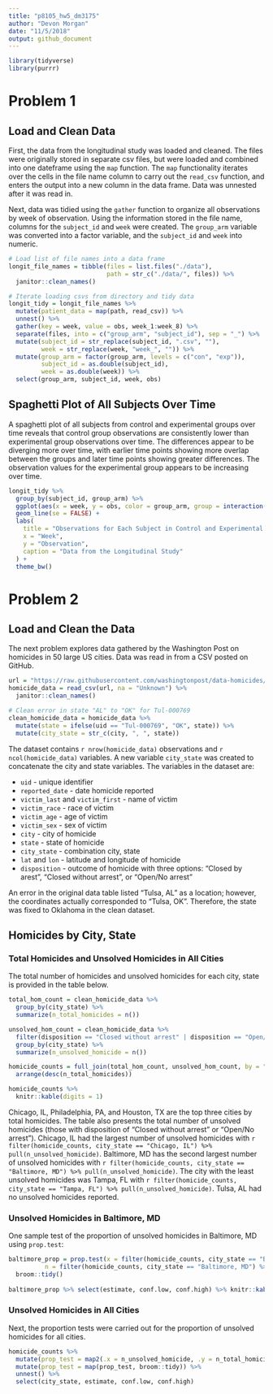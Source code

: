 ```yaml
---
title: "p8105_hw5_dm3175"
author: "Devon Morgan"
date: "11/5/2018"
output: github_document
---
```


```r
library(tidyverse)
library(purrr)

```

# Problem 1

## Load and Clean Data

First, the data from the longitudinal study was loaded and cleaned. The files were originally stored in separate csv files, but were loaded and combined into one dateframe using the `map` function. The `map` functionality iterates over the cells in the file name column to carry out the `read_csv` function, and enters the output into a new column in the data frame. Data was unnested after it was read in. 

Next, data was tidied using the `gather` function to organize all observations by week of observation. Using the information stored in the file name, columns for the `subject_id` and `week` were created. The `group_arm` variable was converted into a factor variable, and the `subject_id` and `week` into numeric. 

```r
# Load list of file names into a data frame
longit_file_names = tibble(files = list.files("./data"),
                           path = str_c("./data/", files)) %>% 
  janitor::clean_names() 

# Iterate loading csvs from directory and tidy data
longit_tidy = longit_file_names %>% 
  mutate(patient_data = map(path, read_csv)) %>% 
  unnest() %>% 
  gather(key = week, value = obs, week_1:week_8) %>% 
  separate(files, into = c("group_arm", "subject_id"), sep = "_") %>% 
  mutate(subject_id = str_replace(subject_id, ".csv", ""), 
         week = str_replace(week, "week_", "")) %>% 
  mutate(group_arm = factor(group_arm, levels = c("con", "exp")),
         subject_id = as.double(subject_id), 
         week = as.double(week)) %>% 
  select(group_arm, subject_id, week, obs)

```

## Spaghetti Plot of All Subjects Over Time

A spaghetti plot of all subjects from control and experimental groups over time reveals that control group observations are consistently lower than experimental group observations over time. The differences appear to be diverging more over time, with earlier time points showing more overlap between the groups and later time points showing greater differences. The observation values for the experimental group appears to be increasing over time.

```r
longit_tidy %>% 
  group_by(subject_id, group_arm) %>% 
  ggplot(aes(x = week, y = obs, color = group_arm, group = interaction(subject_id, group_arm))) + 
  geom_line(se = FALSE) +
  labs(
    title = "Observations for Each Subject in Control and Experimental Groups, Weeks 1-8",
    x = "Week",
    y = "Observation",
    caption = "Data from the Longitudinal Study"
  ) + 
  theme_bw()

```

# Problem 2

## Load and Clean the Data

The next problem explores data gathered by the Washington Post on homicides in 50 large US cities. Data was read in from a CSV posted on GitHub.

```r
url = "https://raw.githubusercontent.com/washingtonpost/data-homicides/master/homicide-data.csv"
homicide_data = read_csv(url, na = "Unknown") %>% 
  janitor::clean_names() 

# Clean error in state "AL" to "OK" for Tul-000769
clean_homicide_data = homicide_data %>% 
  mutate(state = ifelse(uid == "Tul-000769", "OK", state)) %>% 
  mutate(city_state = str_c(city, ", ", state))

```

The dataset contains `r nrow(homicide_data)` observations and `r ncol(homicide_data)` variables. A new variable `city_state` was created to concatenate the city and state variables. The variables in the dataset are: 

*  `uid` - unique identifier
*  `reported_date` - date homicide reported
*  `victim_last` and `victim_first` - name of victim
*  `victim_race` - race of victim
*  `victim_age` - age of victim
*  `victim_sex` - sex of victim
*  `city` - city of homicide
*  `state` - state of homicide
*  `city_state` - combination city, state
*  `lat` and `lon` - latitude and longitude of homicide
*  `disposition` - outcome of homicide with three options: "Closed by arest", "Closed without arrest", or "Open/No arrest"

An error in the original data table listed "Tulsa, AL" as a location; however, the coordinates actually corresponded to "Tulsa, OK". Therefore, the state was fixed to Oklahoma in the clean dataset.  

## Homicides by City, State

### Total Homicides and Unsolved Homicides in All Cities
The total number of homicides and unsolved homicides for each city, state is provided in the table below. 

```r
total_hom_count = clean_homicide_data %>% 
  group_by(city_state) %>% 
  summarize(n_total_homicides = n())

unsolved_hom_count = clean_homicide_data %>% 
  filter(disposition == "Closed without arrest" | disposition == "Open/No arrest") %>% 
  group_by(city_state) %>% 
  summarize(n_unsolved_homicide = n())

homicide_counts = full_join(total_hom_count, unsolved_hom_count, by = "city_state") %>% 
  arrange(desc(n_total_homicides))

homicide_counts %>% 
  knitr::kable(digits = 1)
```

Chicago, IL, Philadelphia, PA, and Houston, TX are the top three cities by total homicides. The table also presents the total number of unsolved homicides (those with disposition of “Closed without arrest” or “Open/No arrest”). Chicago, IL had the largest number of unsolved homicides with `r filter(homicide_counts, city_state == "Chicago, IL") %>% pull(n_unsolved_homicide)`. Baltimore, MD has the second largest number of unsolved homicides with `r filter(homicide_counts, city_state == "Baltimore, MD") %>% pull(n_unsolved_homicide)`. The city with the least unsolved homicides was Tampa, FL with `r filter(homicide_counts, city_state == "Tampa, FL") %>% pull(n_unsolved_homicide)`. Tulsa, AL had no unsolved homicides reported. 

### Unsolved Homicides in Baltimore, MD

One sample test of the proportion of unsolved homicides in Baltimore, MD using `prop.test`: 
```r
baltimore_prop = prop.test(x = filter(homicide_counts, city_state == "Baltimore, MD") %>% pull(n_unsolved_homicide), 
          n = filter(homicide_counts, city_state == "Baltimore, MD") %>% pull(n_total_homicides)) %>% 
  broom::tidy()
    
baltimore_prop %>% select(estimate, conf.low, conf.high) %>% knitr::kable(digits = 5)

```


### Unsolved Homicides in All Cities

Next, the proportion tests were carried out for the proportion of unsolved homicides for all cities.  
```r
homicide_counts %>% 
  mutate(prop_test = map2(.x = n_unsolved_homicide, .y = n_total_homicides, ~prop.test(x = .x, n = .y))) %>%
  mutate(prop_test = map(prop_test, broom::tidy)) %>% 
  unnest() %>% 
  select(city_state, estimate, conf.low, conf.high)

        


```



